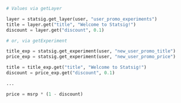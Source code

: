 ```python
# Values via getLayer

layer = statsig.get_layer(user, "user_promo_experiments")
title = layer.get("title", "Welcome to Statsig!")
discount = layer.get("discount", 0.1)

# or, via getExperiment

title_exp = statsig.get_experiment(user, "new_user_promo_title")
price_exp = statsig.get_experiment(user, "new_user_promo_price")

title = title_exp.get("title", "Welcome to Statsig!")
discount = price_exp.get("discount", 0.1)

...

price = msrp * (1 - discount)
```


